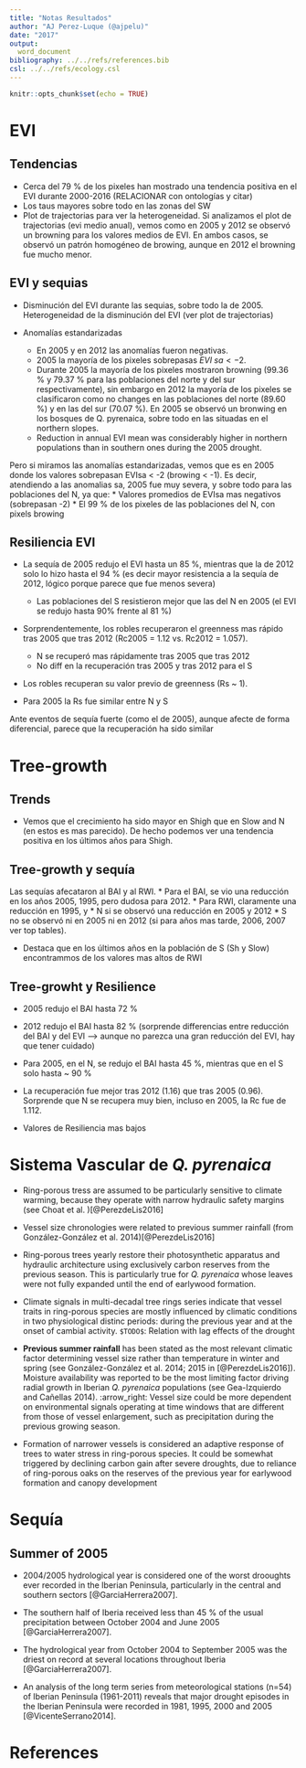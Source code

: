 ```yaml
---
title: "Notas Resultados"
author: "AJ Perez-Luque (@ajpelu)"
date: "2017"
output: 
  word_document
bibliography: ../../refs/references.bib
csl: ../../refs/ecology.csl
---
```


```r
knitr::opts_chunk$set(echo = TRUE)
```

# EVI 
## Tendencias 

* Cerca del 79 % de los pixeles han mostrado una tendencia positiva en el EVI durante 2000-2016 (RELACIONAR con ontologías y citar)
* Los taus mayores sobre todo en las zonas del SW
* Plot de trajectorias para ver la heterogeneidad. Si analizamos el plot de trajectorias (evi medio anual), vemos como en 2005 y 2012 se observó un browning para los valores medios de EVI. En ambos casos, se observó un patrón homogéneo de browing, aunque en 2012 el browning fue mucho menor. 

## EVI y sequias 

* Disminución del EVI durante las sequias, sobre todo la de 2005. Heterogeneidad de la disminución del EVI (ver plot de trajectorias)
* Anomalías estandarizadas

    * En 2005 y en 2012 las anomalías fueron negativas. 
    * 2005 la mayoría de los pixeles sobrepasas $EVI~sa < -2$. 
    * Durante 2005 la mayoría de los pixeles mostraron browning (99.36 % y 79.37 % para las poblaciones del norte y del sur respectivamente), sin embargo en 2012 la mayoría de los pixeles se clasificaron como no changes en las poblaciones del norte (89.60 %) y en las del sur (70.07 %). En 2005 se observó un bronwing en los bosques de Q. pyrenaica, sobre todo en las situadas en el northern slopes. 
    * Reduction in annual EVI mean was considerably higher in northern populations than in southern ones during the 2005 drought. 

Pero si miramos las anomalías estandarizadas, vemos que es en 2005 donde los valores sobrepasan EVIsa < -2 (browing < -1). Es decir, atendiendo a las anomalias sa, 2005 fue muy severa, y sobre todo para las poblaciones del N, ya que: 
* Valores promedios de EVIsa mas negativos (sobrepasan -2)
* El 99 % de los pixeles de las poblaciones del N, con pixels browing 


## Resiliencia EVI 

* La sequía de 2005 redujo el EVI hasta un 85 %, mientras que la de 2012 solo lo hizo hasta el 94 % (es decir mayor resistencia a la sequía de 2012, lógico porque parece que fue menos severa)

    * Las poblaciones del S resistieron mejor que las del N en 2005 (el EVI se redujo hasta 90% frente al 81 %)

* Sorprendentemente, los robles recuperaron el greenness mas rápido tras 2005 que tras 2012 (Rc2005 = 1.12 vs. Rc2012 = 1.057). 
    
    * N se recuperó mas rápidamente tras 2005 que tras 2012
    * No diff en la recuperación tras 2005 y tras 2012 para el S 

* Los robles recuperan su valor previo de greenness (Rs ~ 1).
* Para 2005 la Rs fue similar entre N y S 

Ante eventos de sequía fuerte (como el de 2005), aunque afecte de forma diferencial, parece que la recuperación ha sido similar 


# Tree-growth 
## Trends 

* Vemos que el crecimiento ha sido mayor en Shigh que en Slow and N (en estos es mas parecido). De hecho podemos ver una tendencia positiva en los últimos años para Shigh.

## Tree-growth y sequía 
Las sequías afecataron al BAI y al RWI. 
* Para el BAI, se vio una reducción en los años 2005, 1995, pero dudosa para 2012.
* Para RWI, claramente una reducción en 1995, y 
    * N si se observó una reducción en 2005 y 2012
    * S no se observó ni en 2005 ni en 2012 (si para años mas tarde, 2006, 2007 ver top tables). 

* Destaca que en los últimos años en la población de S (Sh y Slow) encontrammos de los valores mas altos de RWI 

## Tree-growht y Resilience

* 2005 redujo el BAI hasta 72 %
* 2012 redujo el BAI hasta 82 % (sorprende differencias entre reducción del BAI y del EVI --> aunque no parezca una gran reducción del EVI, hay que tener cuidado)
* Para 2005, en el N, se redujo el BAI hasta 45 %, mientras que en el S solo hasta ~ 90 % 

* La recuperación fue mejor tras 2012 (1.16) que tras 2005 (0.96). Sorprende que N se recupera muy bien, incluso en 2005, la Rc fue de 1.112. 
* Valores de Resiliencia mas bajos 








# Sistema Vascular de *Q. pyrenaica* 

* Ring-porous tress are assumed to be particularly sensitive to climate warming, because they operate with narrow hydraulic safety margins (see Choat et al. )[@PerezdeLis2016]  

* Vessel size chronologies were related to previous summer rainfall (from González-González et al. 2014)[@PerezdeLis2016] 

* Ring-porous trees yearly restore their photosynthetic apparatus and hydraulic architecture using exclusively carbon reserves from the previous season. This is particularly true for *Q. pyrenaica* whose leaves were not fully expanded until the end of earlywood formation.

* Climate signals in multi-decadal tree rings series indicate that vessel traits in ring-porous species are mostly influenced by climatic conditions in two physiological distinc periods: during the previous year and at the onset of cambial activity. `$TODO$`: Relation with lag effects of the drought 

* **Previous summer rainfall** has been stated as the most relevant climatic factor determining vessel size rather than temperature in winter and spring (see González-González et al. 2014; 2015 in [@PerezdeLis2016]). Moisture availability was reported to be the most limiting factor driving radial growth in Iberian *Q. pyrenaica* populations (see Gea-Izquierdo and Cañellas 2014). :arrow_right: Vessel size could be more dependent on environmental signals operating at time windows that are different from those of vessel enlargement, such as precipitation during the previous growing season. 

* Formation of narrower vessels is considered an adaptive response of trees to water stress in ring-porous species. It could be somewhat triggered by declining carbon gain after severe droughts, due to reliance of ring-porous oaks on the reserves of the previous year for earlywood formation and canopy development 


# Sequía 

## Summer of 2005 
* 2004/2005 hydrological year is considered one of the worst drooughts ever recorded in the Iberian Peninsula, particularly in the central and southern sectors [@GarciaHerrera2007].

* The southern half of Iberia received less than 45 % of the usual precipitation between October 2004 and June 2005 [@GarciaHerrera2007].

* The hydrological year from October 2004 to September 2005 was the driest on record at several locations throughout Iberia [@GarciaHerrera2007].


* An analysis of the long term series from meteorological stations (n=54) of Iberian Peninsula (1961-2011) reveals that major drought episodes in the Iberian Peninsula were recorded in 1981, 1995, 2000 and 2005 [@VicenteSerrano2014].


# References 